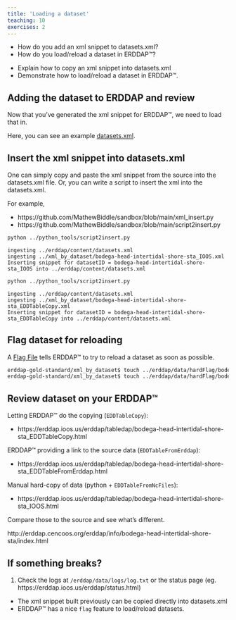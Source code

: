 ```yaml
---
title: 'Loading a dataset'
teaching: 10
exercises: 2
---
```


:::::::::::::::::::::::::::::::::::::: questions 

- How do you add an xml snippet to datasets.xml?
- How do you load/reload a dataset in ERDDAP™?

::::::::::::::::::::::::::::::::::::::::::::::::

::::::::::::::::::::::::::::::::::::: objectives

- Explain how to copy an xml snippet into datasets.xml
- Demonstrate how to load/reload a dataset in ERDDAP™.

::::::::::::::::::::::::::::::::::::::::::::::::

## Adding the dataset to ERDDAP and review

Now that you've generated the xml snippet for ERDDAP™, we need to load that in.

Here, you can see an example [datasets.xml](https://github.com/ERDDAP/erddap/blob/main/development/jetty/config/datasets.xml).

## Insert the xml snippet into datasets.xml

One can simply copy and paste the xml snippet from the source into the datasets.xml file. Or, you can write a script to insert the xml into the datasets.xml.

For example, 

* https://github.com/MathewBiddle/sandbox/blob/main/xml_insert.py
* https://github.com/MathewBiddle/sandbox/blob/main/script2insert.py

```bash
python ../python_tools/script2insert.py
```
```output
ingesting ../erddap/content/datasets.xml
ingesting ../xml_by_dataset/bodega-head-intertidal-shore-sta_IOOS.xml
Inserting snippet for datasetID = bodega-head-intertidal-shore-sta_IOOS into ../erddap/content/datasets.xml
```
```bash
python ../python_tools/script2insert.py
```
```output
ingesting ../erddap/content/datasets.xml
ingesting ../xml_by_dataset/bodega-head-intertidal-shore-sta_EDDTableCopy.xml
Inserting snippet for datasetID = bodega-head-intertidal-shore-sta_EDDTableCopy into ../erddap/content/datasets.xml
```

## Flag dataset for reloading

A [Flag File](https://erddap.github.io/docs/server-admin/additional-information#flag) tells ERDDAP™ to try to reload a dataset as soon as possible.

```bash
erddap-gold-standard/xml_by_dataset$ touch ../erddap/data/hardFlag/bodega-head-intertidal-shore-sta_IOOS
erddap-gold-standard/xml_by_dataset$ touch ../erddap/data/hardFlag/bodega-head-intertidal-shore-sta_EDDTableCopy
```

## Review dataset on your ERDDAP™

Letting ERDDAP™ do the copying (`EDDTableCopy`):

* https://erddap.ioos.us/erddap/tabledap/bodega-head-intertidal-shore-sta_EDDTableCopy.html

ERDDAP™ providing a link to the source data (`EDDTableFromErddap`): 

* https://erddap.ioos.us/erddap/tabledap/bodega-head-intertidal-shore-sta_EDDTableFromErddap.html

Manual hard-copy of data (python + `EDDTableFromNcFiles`): 

* https://erddap.ioos.us/erddap/tabledap/bodega-head-intertidal-shore-sta_IOOS.html

::: challenge

Compare those to the source and see what's different.

http://erddap.cencoos.org/erddap/info/bodega-head-intertidal-shore-sta/index.html

:::

## If something breaks?

1. Check the logs at `/erddap/data/logs/log.txt` or the status page (eg. https://erddap.ioos.us/erddap/status.html)

::::::::::::::::::::::::::::::::::::: keypoints 

- The xml snippet built previously can be copied directly into datasets.xml
- ERDDAP™ has a nice `flag` feature to load/reload datasets.

::::::::::::::::::::::::::::::::::::::::::::::::

